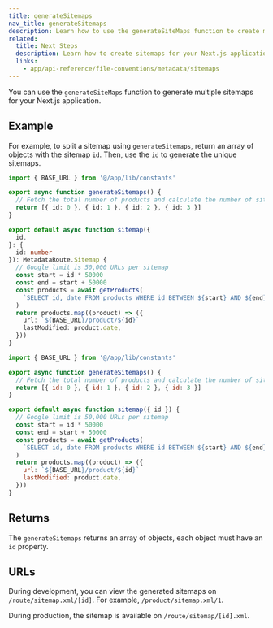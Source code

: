 ```yaml
---
title: generateSitemaps
nav_title: generateSitemaps
description: Learn how to use the generateSiteMaps function to create multiple sitemaps for your application.
related:
  title: Next Steps
  description: Learn how to create sitemaps for your Next.js application.
  links:
    - app/api-reference/file-conventions/metadata/sitemaps
---
```


You can use the `generateSiteMaps` function to generate multiple sitemaps for your Next.js application.

## Example

For example, to split a sitemap using `generateSitemaps`, return an array of objects with the sitemap `id`. Then, use the `id` to generate the unique sitemaps.

```ts filename="app/product/sitemap.ts" switcher
import { BASE_URL } from '@/app/lib/constants'

export async function generateSitemaps() {
  // Fetch the total number of products and calculate the number of sitemaps
  return [{ id: 0 }, { id: 1 }, { id: 2 }, { id: 3 }]
}

export default async function sitemap({
  id,
}: {
  id: number
}): MetadataRoute.Sitemap {
  // Google limit is 50,000 URLs per sitemap
  const start = id * 50000
  const end = start + 50000
  const products = await getProducts(
    `SELECT id, date FROM products WHERE id BETWEEN ${start} AND ${end}`
  )
  return products.map((product) => ({
    url: `${BASE_URL}/product/${id}`
    lastModified: product.date,
  }))
}
```

```js filename="app/product/sitemap.js" switcher
import { BASE_URL } from '@/app/lib/constants'

export async function generateSitemaps() {
  // Fetch the total number of products and calculate the number of sitemaps
  return [{ id: 0 }, { id: 1 }, { id: 2 }, { id: 3 }]
}

export default async function sitemap({ id }) {
  // Google limit is 50,000 URLs per sitemap
  const start = id * 50000
  const end = start + 50000
  const products = await getProducts(
    `SELECT id, date FROM products WHERE id BETWEEN ${start} AND ${end}`
  )
  return products.map((product) => ({
    url: `${BASE_URL}/product/${id}`
    lastModified: product.date,
  }))
}
```

## Returns

The `generateSitemaps` returns an array of objects, each object must have an `id` property.

## URLs

During development, you can view the generated sitemaps on `/route/sitemap.xml/[id]`. For example, `/product/sitemap.xml/1`.

During production, the sitemap is available on `/route/sitemap/[id].xml`.
